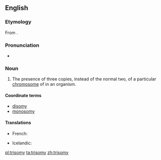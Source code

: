 ==English==
{{wikipedia}}
===Etymology===
From {{suffix|trisome|y}}.

===Pronunciation===
*{{a|UK}} {{IPA|/ˈtɹʌɪ.sə(ʊ)mi/}}

===Noun===
{{en-noun|trisomies}}

# {{context|cytology|lang=en}} The presence of three copies, instead of the normal two, of a particular [[chromosome]] of in an organism.

====Coordinate terms====
* [[disomy]]
* [[monosomy]]

====Translations====
{{trans-top|three copies of a chromosome}}
* French: {{t+|fr|trisomie|f}}
{{trans-mid}}
* Icelandic: {{t-|is|þrístæða|f}}
{{trans-bottom}}

[[pl:trisomy]]
[[ta:trisomy]]
[[zh:trisomy]]